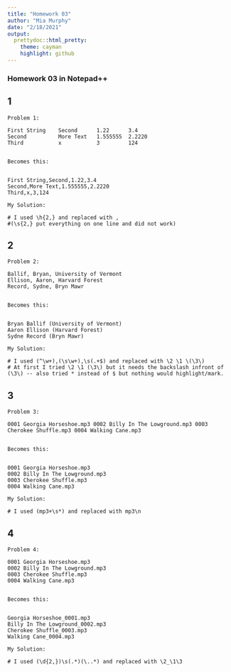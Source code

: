 ```yaml
---
title: "Homework 03"
author: "Mia Murphy"
date: "2/18/2021"
output:
  prettydoc::html_pretty:
    theme: cayman
    highlight: github
---
```

### Homework 03 in Notepad++

## 1
```
Problem 1:

First String    Second      1.22      3.4
Second          More Text   1.555555  2.2220
Third           x           3         124


Becomes this:


First String,Second,1.22,3.4
Second,More Text,1.555555,2.2220
Third,x,3,124
```

```
My Solution:

# I used \h{2,} and replaced with ,
#(\s{2,} put everything on one line and did not work)
```

## 2
```
Problem 2:

Ballif, Bryan, University of Vermont
Ellison, Aaron, Harvard Forest
Record, Sydne, Bryn Mawr


Becomes this:


Bryan Ballif (University of Vermont)
Aaron Ellison (Harvard Forest)
Sydne Record (Bryn Mawr)
```

```
My Solution:

# I used (^\w+),(\s\w+),\s(.+$) and replaced with \2 \1 \(\3\)
# At first I tried \2 \1 (\3\) but it needs the backslash infront of (\3\) -- also tried * instead of $ but nothing would highlight/mark.
```

## 3
```
Problem 3:

0001 Georgia Horseshoe.mp3 0002 Billy In The Lowground.mp3 0003 Cherokee Shuffle.mp3 0004 Walking Cane.mp3


Becomes this:


0001 Georgia Horseshoe.mp3
0002 Billy In The Lowground.mp3
0003 Cherokee Shuffle.mp3
0004 Walking Cane.mp3
```

```
My Solution:

# I used (mp3+\s*) and replaced with mp3\n
```

## 4
```
Problem 4:

0001 Georgia Horseshoe.mp3
0002 Billy In The Lowground.mp3
0003 Cherokee Shuffle.mp3
0004 Walking Cane.mp3


Becomes this:


Georgia Horseshoe_0001.mp3
Billy In The Lowground_0002.mp3
Cherokee Shuffle_0003.mp3
Walking Cane_0004.mp3
```

```
My Solution:

# I used (\d{2,})\s(.*)(\..*) and replaced with \2_\1\3
```
